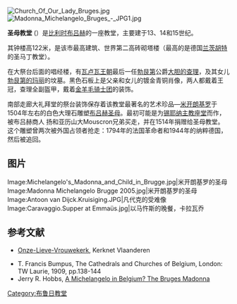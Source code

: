 [[File:Church_Of_Our_Lady_Bruges.jpg|thumb]]
[[File:Madonna_Michelangelo_Bruges_-_JPG1.jpg|thumb]]

'''圣母教堂''' ({{lang-nl|Onze-Lieve-Vrouwekerk}}）是[[比利时|比利时]][[布吕赫|布吕赫]]的一座教堂，主要建于13、14和15世纪。 

其钟楼高122米，是该市最高建筑、世界第二高砖砌塔楼（最高的是德国[[兰茨胡特|兰茨胡特]]的圣马丁教堂）。

在大祭台后面的唱经楼，有[[瓦卢瓦王朝|瓦卢瓦王朝]]最后一任[[勃艮第|勃艮第]]公爵[[大胆的查理|大胆的查理]]，及其女儿[[勃艮第的玛丽|勃艮第的玛丽]]的坟墓。黑色石板上是父亲和女儿的镀金青铜肖像，两人都戴着王冠，查理全副盔甲，戴着[[金羊毛骑士团|金羊毛骑士团]]的装饰。

南部走廊大礼拜堂的祭台装饰保存着该教堂最著名的艺术珍品—[[米开朗基罗|米开朗基罗]]于1504年左右的白色大理石雕塑[[布吕赫圣母|布吕赫圣母]]。最初可能是为[[锡耶纳主教座堂|锡耶纳主教座堂]]而作，被布吕赫商人 扬和亚历山大Mouscron兄弟买走，并在1514年捐赠给圣母教堂。这个雕塑曾两次被外国占领者抢走：1794年的法国革命者和1944年的纳粹德国，然后被追回。

== 图片 ==
<gallery>
Image:Michelangelo's_Madonna_and_Child_in_Brugge.jpg|米开朗基罗的圣母
Image:Madonna Michelangelo Brugge 2005.jpg|米开朗基罗的圣母
Image:Antoon van Dijck.Kruisiging.JPG|凡代克的受难像
Image:Caravaggio.Supper at Emmaüs.jpg|以马忤斯的晚餐，卡拉瓦乔
</gallery>

== 参考文献 ==
{{commons|Onze-Lieve-Vrouwekerk (Brugge)}}
* {{nl icon}} [https://web.archive.org/web/20110607044739/http://web.mac.com/windekindvzw/BRUGGEOLV/INLEIDING.html Onze-Lieve-Vrouwekerk], Kerknet Vlaanderen
* T. Francis Bumpus, The Cathedrals and Churches of Belgium, London: TW Laurie, 1909, pp.138-144
* Jerry R. Hobbs, [https://web.archive.org/web/20140608083847/http://www.isi.edu/~hobbs/madonna/madonna.html A Michelangelo in Belgium? The Bruges Madonna]

{{coord|51.2048|N|3.2245|E|type:landmark|display=title}}

[[Category:布鲁日教堂|Category:布鲁日教堂]]